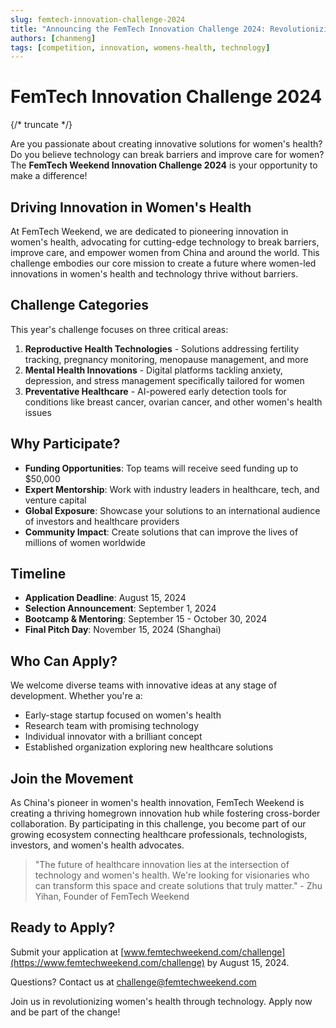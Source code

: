```yaml
---
slug: femtech-innovation-challenge-2024
title: "Announcing the FemTech Innovation Challenge 2024: Revolutionizing Women's Health Through Technology"
authors: [chanmeng]
tags: [competition, innovation, womens-health, technology]
---
```



# FemTech Innovation Challenge 2024

<ZoomableImage src="/img/docusaurus-social-card.jpg" alt="FemTech Innovation Challenge 2024" />

{/* truncate */}

Are you passionate about creating innovative solutions for women's health? Do you believe technology can break barriers and improve care for women? The **FemTech Weekend Innovation Challenge 2024** is your opportunity to make a difference!

## Driving Innovation in Women's Health

At FemTech Weekend, we are dedicated to pioneering innovation in women's health, advocating for cutting-edge technology to break barriers, improve care, and empower women from China and around the world. This challenge embodies our core mission to create a future where women-led innovations in women's health and technology thrive without barriers.

## Challenge Categories

This year's challenge focuses on three critical areas:

1. **Reproductive Health Technologies** - Solutions addressing fertility tracking, pregnancy monitoring, menopause management, and more
2. **Mental Health Innovations** - Digital platforms tackling anxiety, depression, and stress management specifically tailored for women
3. **Preventative Healthcare** - AI-powered early detection tools for conditions like breast cancer, ovarian cancer, and other women's health issues

## Why Participate?

- **Funding Opportunities**: Top teams will receive seed funding up to $50,000
- **Expert Mentorship**: Work with industry leaders in healthcare, tech, and venture capital
- **Global Exposure**: Showcase your solutions to an international audience of investors and healthcare providers
- **Community Impact**: Create solutions that can improve the lives of millions of women worldwide

## Timeline

- **Application Deadline**: August 15, 2024
- **Selection Announcement**: September 1, 2024
- **Bootcamp & Mentoring**: September 15 - October 30, 2024
- **Final Pitch Day**: November 15, 2024 (Shanghai)

## Who Can Apply?

We welcome diverse teams with innovative ideas at any stage of development. Whether you're a:
- Early-stage startup focused on women's health
- Research team with promising technology
- Individual innovator with a brilliant concept
- Established organization exploring new healthcare solutions

## Join the Movement

As China's pioneer in women's health innovation, FemTech Weekend is creating a thriving homegrown innovation hub while fostering cross-border collaboration. By participating in this challenge, you become part of our growing ecosystem connecting healthcare professionals, technologists, investors, and women's health advocates.

> "The future of healthcare innovation lies at the intersection of technology and women's health. We're looking for visionaries who can transform this space and create solutions that truly matter." - Zhu Yihan, Founder of FemTech Weekend

## Ready to Apply?

Submit your application at [www.femtechweekend.com/challenge](https://www.femtechweekend.com/challenge) by August 15, 2024.

Questions? Contact us at challenge@femtechweekend.com

Join us in revolutionizing women's health through technology. Apply now and be part of the change! 